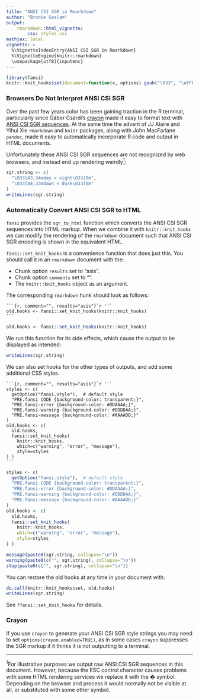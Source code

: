 ```yaml
---
title: "ANSI CSI SGR in Rmarkdown"
author: "Brodie Gaslam"
output:
    rmarkdown::html_vignette:
        css: styles.css
mathjax: local
vignette: >
  %\VignetteIndexEntry{ANSI CSI SGR in Rmarkdown}
  %\VignetteEngine{knitr::rmarkdown}
  \usepackage[utf8]{inputenc}
---
```


```r
library(fansi)
knitr::knit_hooks$set(document=function(x, options) gsub("\033", "\uFFFD", x))
```

### Browsers Do Not Interpret ANSI CSI SGR

Over the past few years color has been gaining traction in the R terminal,
particularly since Gábor Csárdi's [crayon](https://github.com/r-lib/crayon)
made it easy to format text with [ANSI CSI SGR
sequences](https://en.wikipedia.org/wiki/ANSI_escape_code).  At the
same time the advent of JJ Alaire and Yihui Xie `rmarkdown` and `knitr`
packages, along with John MacFarlane `pandoc`, made it easy to automatically
incorporate R code and output in HTML documents.

Unfortunately these ANSI CSI SGR sequences are not recognized by web browsers,
and instead end up rendering weirdly<a href=#f1><sup>1</sub></a>:

```r
sgr.string <- c(
  "\033[43;34mday > night\033[0m",
  "\033[44;33mdawn < dusk\033[0m"
)
writeLines(sgr.string)
```

### Automatically Convert ANSI CSI SGR to HTML

`fansi` provides the `sgr_to_html` function which converts the ANSI CSI SGR
sequences into HTML markup.  When we combine it with `knitr::knit_hooks` we can
modify the rendering of the `rmarkdown` document such that ANSI CSI SGR
encoding is shown in the equivalent HTML.

`fansi::set_knit_hooks` is a convenience function that does just this.  You
should call it in an `rmarkdown` document with the:

  * Chunk option `results` set to "asis".
  * Chunk option `comments` set to "".
  * The `knitr::knit_hooks` object as an argument.

The corresponding `rmarkdown` hunk should look as follows:

````
```{r, comment="", results="asis"}`r ''`
old.hooks <- fansi::set_knit_hooks(knitr::knit_hooks)
```
````

```r
old.hooks <- fansi::set_knit_hooks(knitr::knit_hooks)
```
We run this function for its side effects, which cause the output to be
displayed as intended:

```r
writeLines(sgr.string)
```

We can also set hooks for the other types of outputs, and add some additional
CSS styles.

````
```{r, comment="", results="asis"}`r ''`
styles <- c(
  getOption("fansi.style"),  # default style
  "PRE.fansi CODE {background-color: transparent;}",
  "PRE.fansi-error {background-color: #DDAAAA;}",
  "PRE.fansi-warning {background-color: #DDDDAA;}",
  "PRE.fansi-message {background-color: #AAAADD;}"
)
old.hooks <- c(
  old.hooks,
  fansi::set_knit_hooks(
    knitr::knit_hooks,
    which=c("warning", "error", "message"),
    style=styles
) )
```
````
```r
styles <- c(
  getOption("fansi.style"),  # default style
  "PRE.fansi CODE {background-color: transparent;}",
  "PRE.fansi-error {background-color: #DDAAAA;}",
  "PRE.fansi-warning {background-color: #DDDDAA;}",
  "PRE.fansi-message {background-color: #AAAADD;}"
)
old.hooks <- c(
  old.hooks,
  fansi::set_knit_hooks(
    knitr::knit_hooks,
    which=c("warning", "error", "message"),
    style=styles
) )
```
```r
message(paste0(sgr.string, collapse="\n"))
warning(paste0(c("", sgr.string), collapse="\n"))
stop(paste0(c("", sgr.string), collapse="\n"))
```

You can restore the old hooks at any time in your document with:

```r
do.call(knitr::knit_hooks$set, old.hooks)
writeLines(sgr.string)
```

See `?fansi::set_knit_hooks` for details.

### Crayon

If you use `crayon` to generate your ANSI CSI SGR style strings you may need to
set `options(crayon.enabled=TRUE)`, as in some cases `crayon` suppresses the SGR
markup if it thinks it is not outputting to a terminal.

----
<a name='f1'></a><sup>1</sup>For illustrative purposes we output raw ANSI
CSI SGR sequences in this document.  However, because the ESC control character
causes problems with some HTML rendering services we replace it with the �
symbol.  Depending on the browser and process it would normally not be
visible at all, or substituted with some other symbol.

